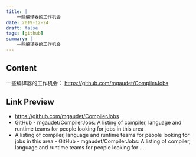 ```yaml
---
title: |
    一些编译器的工作机会
date: 2019-12-24
draft: false
tags: [github]
summary: |
    一些编译器的工作机会
---
```


## Content

一些编译器的工作机会：
https://github.com/mgaudet/CompilerJobs

## Link Preview

- https://github.com/mgaudet/CompilerJobs
- GitHub - mgaudet/CompilerJobs: A listing of compiler, language and runtime teams for people looking for jobs in this area
- A listing of compiler, language and runtime teams for people looking for jobs in this area - GitHub - mgaudet/CompilerJobs: A listing of compiler, language and runtime teams for people looking for ...
